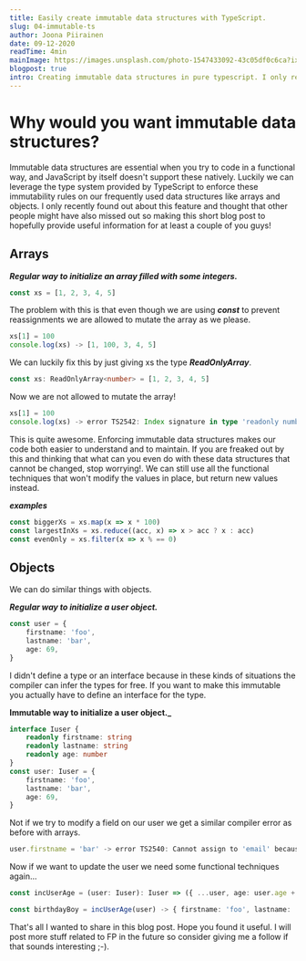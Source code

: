 ```yaml
---
title: Easily create immutable data structures with TypeScript.
slug: 04-immutable-ts
author: Joona Piirainen
date: 09-12-2020
readTime: 4min
mainImage: https://images.unsplash.com/photo-1547433092-43c05df0c6ca?ixid=MXwxMjA3fDB8MHxwaG90by1wYWdlfHx8fGVufDB8fHw%3D&ixlib=rb-1.2.1&auto=format&fit=crop&w=2689&q=80
blogpost: true
intro: Creating immutable data structures in pure typescript. I only recently found out about this feature, and thought that other people might have also missed out so I thought i'd make a quick blog post about it.
---
```


# Why would you want immutable data structures?

Immutable data structures are essential when you try to code in a functional way, and JavaScript by itself doesn't support these natively. Luckily we can leverage the type system provided by TypeScript to enforce these immutability rules on our frequently used data structures like arrays and objects.
I only recently found out about this feature and thought that other people might have also missed out so making this short blog post to hopefully provide useful information for at least a couple of you guys!

## Arrays

**_Regular way to initialize an array filled with some integers._**

```.ts
const xs = [1, 2, 3, 4, 5]
```

The problem with this is that even though we are using **_const_** to prevent reassignments we are allowed to mutate the array as we please.

```.ts
xs[1] = 100
console.log(xs) -> [1, 100, 3, 4, 5]
```

We can luckily fix this by just giving xs the type **_ReadOnlyArray<T>_**.

```.ts
const xs: ReadOnlyArray<number> = [1, 2, 3, 4, 5]
```

Now we are not allowed to mutate the array!

```.ts
xs[1] = 100
console.log(xs) -> error TS2542: Index signature in type 'readonly number[]' only permits reading.
```

This is quite awesome. Enforcing immutable data structures makes our code both easier to understand and to maintain. If you are freaked out by this and thinking that what can you even do with these data structures that cannot be changed, stop worrying!. We can still use all the functional techniques that won't modify the values in place, but return new values instead.

**_examples_**

```.ts
const biggerXs = xs.map(x => x * 100)
const largestInXs = xs.reduce((acc, x) => x > acc ? x : acc)
const evenOnly = xs.filter(x => x % == 0)
```

## Objects

We can do similar things with objects.

**_Regular way to initialize a user object._**

```.ts
const user = {
    firstname: 'foo',
    lastname: 'bar',
    age: 69,
}
```

I didn't define a type or an interface because in these kinds of situations the compiler can infer the types for free. If you want to make this immutable you actually have to define an interface for the type.

**Immutable way to initialize a user object.\_**

```.ts
interface Iuser {
    readonly firstname: string
    readonly lastname: string
    readonly age: number
}
const user: Iuser = {
    firstname: 'foo',
    lastname: 'bar',
    age: 69,
}
```

Not if we try to modify a field on our user we get a similar compiler error as before with arrays.

```.ts
user.firstname = 'bar' -> error TS2540: Cannot assign to 'email' because it is a read-only property.
```

Now if we want to update the user we need some functional techniques again...

```.ts
const incUserAge = (user: Iuser): Iuser => ({ ...user, age: user.age + 1 })

const birthdayBoy = incUserAge(user) -> { firstname: 'foo', lastname: 'var', age: 70 }
```

That's all I wanted to share in this blog post. Hope you found it useful. I will post more stuff related to FP in the future so consider giving me a follow if that sounds interesting ;-).
